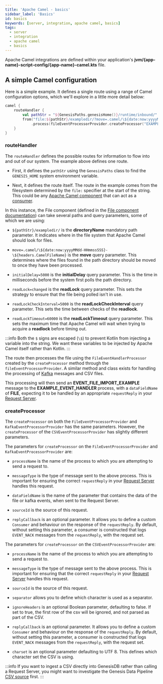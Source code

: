 ```yaml
---
title: 'Apache Camel - basics'
sidebar_label: 'Basics'
id: basics
keywords: [server, integration, apache camel, basics]
tags:
  - server
  - integration
  - apache camel
  - basics
---
```


Apache Camel integrations are defined within your application's **jvm/&#123;app-name}-script-config/&#123;app-name}-camel.kts** file.

## A simple Camel configuration

Here is a simple example. It defines a single route using a range of Camel configuration options, which we'll explore in a little more detail below:
```kotlin
camel {
    routeHandler {
        val pathStr = "${GenesisPaths.genesisHome()}/runtime/inbound/"
        from("file:${pathStr}/exampledir/?move=.camel/\${date:now:yyyyMMdd-HHmmssSSS}-\${headers.CamelFileName}&initialDelay=5000&readLock=changed&readLockCheckInterval=5000&readLockTimeout=60000")
            .process(fileEventProcessorProvider.createProcessor("EXAMPLE_EVENT_HANDLER", "EVENT_FILE_IMPORT_EXAMPLE", "FILE", "SOURCE_NAME"))
    }
}
```

### routeHandler
The `routeHandler` defines the possible routes for information to flow into and out of our system.  The example above defines one route.

- First, it defines the `pathStr` using the `GenesisPaths` class to find the `GENESIS_HOME` system environment variable.

- Next, it defines the route itself. The route in the example comes from the filesystem determined by the `file:` specifier at the start of the string. This could be any [Apache Camel component](https://camel.apache.org/components/3.16.x/index.html) that can act as a [consumer](https://camel.apache.org/manual/camelcontext.html#_consumer).

In this instance, the File component (defined in the [File component documentation](https://camel.apache.org/components/3.16.x/file-component.html)) can take several paths and query parameters, some of which we are using:

* `${pathStr}/exampledir/` is the **directoryName** mandatory path parameter. It indicates where in the file system that Apache Camel should look for files.

* `move=.camel/\${date:now:yyyyMMdd-HHmmssSSS}-\${headers.CamelFileName}` is the **move** query parameter. This determines where the files found in the path directory should be moved to once they have been processed.

* `initialDelay=5000` is the **initialDelay** query parameter. This is the time in milliseconds before the system first polls the path directory.

* `readLock=changed` is the **readLock** query parameter. This sets the strategy to ensure that the file being polled isn't in use.

* `readLockCheckInterval=5000` is the **readLockCheckInterval** query parameter. This sets the time between checks of the **readlock**.

* `readLockTimeout=60000` is the **readLockTimeout** query parameter. This sets the maximum time that Apache Camel will wait when trying to acquire a **readlock** before timing out.

:::info
Both the `$` signs are escaped (`\$`) to prevent Kotlin from injecting a variable into the string. We want these variables to be injected by Apache Camel itself rather than Kotlin.
:::

The route then processes the file using the `FileEventHandlerProcessor` created by the `createProcessor` method through the `fileEventProcessorProvider`. A similar method and class exists for handling the processing of [Kafka](https://kafka.apache.org/) messages and CSV files.

This processing will then send an **EVENT_FILE_IMPORT_EXAMPLE** message to the **EXAMPLE_EVENT_HANDLER** process, with a `dataFieldName` of **FILE**, expecting it to be handled by an appropriate `requestReply` in your [Request Server](../../../../server/request-server/basics/).

### createProcessor
The `createProcessor` on both the `FileEventProcessorProvider` and `KafkaEventProcessorProvider` has the same parameters. However, the `createProcessor` of the `CSVEventProcessorProvider` has slightly different parameters.

The parameters for `createProcessor` on the `FileEventProcessorProvider` and `KafkaEventProcessorProvider` are:

* `processName` is the name of the process to which you are attempting to send a request to.

* `messageType` is the type of message sent to the above process. This is important for ensuring the correct `requestReply` in your [Request Server](../../../../server/request-server/basics/) handles this request.

* `dataFieldName` is the name of the parameter that contains the data of the file or kafka events, when sent to the Request Server.

* `sourceId` is the source of this request.

* `replyCallback` is an optional parameter. It allows you to define a custom `Consumer` and behaviour on the response of the `requestReply`. By default, without setting this parameter, a consumer is constructed that logs `EVENT_NACK` messages from the `requestReply`, with the request set.

The parameters for `createProcessor` on the `CSVEventProcessorProvider` are:

* `processName` is the name of the process to which you are attempting to send a request to.

* `messageType` is the type of message sent to the above process. This is important for ensuring that the correct `requestReply`  in your [Request Server](../../../../server/request-server/basics/) handles this request.

* `sourceId` is the source of this request.

* `separator` allows you to define which character is used as a separator.

* `ignoreHeaders` is an optional Boolean parameter, defaulting to false. If set to true, the first row of the csv will be ignored, and not parsed as part of the CSV.

* `replyCallback` is an optional parameter. It allows you to define a custom `Consumer` and behaviour on the response of the `requestReply`. By default, without setting this parameter, a consumer is constructed that logs `EVENT_NACK` messages from the `requestReply`, with the request set.

* `charset` is an optional parameter defaulting to UTF 8. This defines which character set the CSV is using.

:::info
If you want to ingest a CSV directly into GenesisDB rather than calling a Request Server, you might want to investigate the Genesis Data Pipeline [CSV source](../../../../server/integration/data-pipeline/basics/#csv) first.
:::
